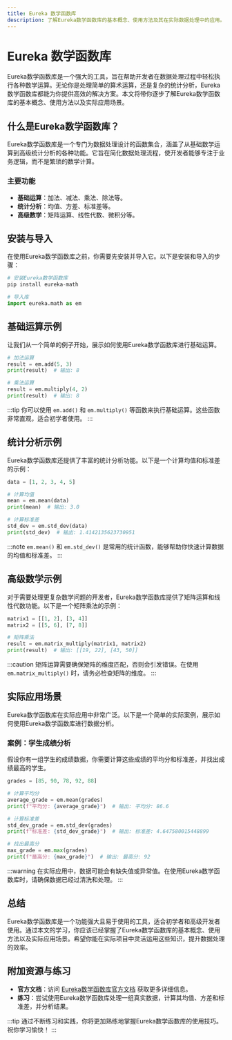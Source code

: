 ```yaml
---
title: Eureka 数学函数库
description: 了解Eureka数学函数库的基本概念、使用方法及其在实际数据处理中的应用。
---
```


# Eureka 数学函数库

Eureka数学函数库是一个强大的工具，旨在帮助开发者在数据处理过程中轻松执行各种数学运算。无论你是处理简单的算术运算，还是复杂的统计分析，Eureka数学函数库都能为你提供高效的解决方案。本文将带你逐步了解Eureka数学函数库的基本概念、使用方法以及实际应用场景。

## 什么是Eureka数学函数库？

Eureka数学函数库是一个专门为数据处理设计的函数集合，涵盖了从基础数学运算到高级统计分析的各种功能。它旨在简化数据处理流程，使开发者能够专注于业务逻辑，而不是繁琐的数学计算。

### 主要功能

- **基础运算**：加法、减法、乘法、除法等。
- **统计分析**：均值、方差、标准差等。
- **高级数学**：矩阵运算、线性代数、微积分等。

## 安装与导入

在使用Eureka数学函数库之前，你需要先安装并导入它。以下是安装和导入的步骤：

```python
# 安装Eureka数学函数库
pip install eureka-math

# 导入库
import eureka.math as em
```

## 基础运算示例

让我们从一个简单的例子开始，展示如何使用Eureka数学函数库进行基础运算。

```python
# 加法运算
result = em.add(5, 3)
print(result)  # 输出: 8

# 乘法运算
result = em.multiply(4, 2)
print(result)  # 输出: 8
```

:::tip
你可以使用 `em.add()` 和 `em.multiply()` 等函数来执行基础运算。这些函数非常直观，适合初学者使用。
:::

## 统计分析示例

Eureka数学函数库还提供了丰富的统计分析功能。以下是一个计算均值和标准差的示例：

```python
data = [1, 2, 3, 4, 5]

# 计算均值
mean = em.mean(data)
print(mean)  # 输出: 3.0

# 计算标准差
std_dev = em.std_dev(data)
print(std_dev)  # 输出: 1.4142135623730951
```

:::note
`em.mean()` 和 `em.std_dev()` 是常用的统计函数，能够帮助你快速计算数据的均值和标准差。
:::

## 高级数学示例

对于需要处理更复杂数学问题的开发者，Eureka数学函数库提供了矩阵运算和线性代数功能。以下是一个矩阵乘法的示例：

```python
matrix1 = [[1, 2], [3, 4]]
matrix2 = [[5, 6], [7, 8]]

# 矩阵乘法
result = em.matrix_multiply(matrix1, matrix2)
print(result)  # 输出: [[19, 22], [43, 50]]
```

:::caution
矩阵运算需要确保矩阵的维度匹配，否则会引发错误。在使用 `em.matrix_multiply()` 时，请务必检查矩阵的维度。
:::

## 实际应用场景

Eureka数学函数库在实际应用中非常广泛。以下是一个简单的实际案例，展示如何使用Eureka数学函数库进行数据分析。

### 案例：学生成绩分析

假设你有一组学生的成绩数据，你需要计算这些成绩的平均分和标准差，并找出成绩最高的学生。

```python
grades = [85, 90, 78, 92, 88]

# 计算平均分
average_grade = em.mean(grades)
print(f"平均分: {average_grade}")  # 输出: 平均分: 86.6

# 计算标准差
std_dev_grade = em.std_dev(grades)
print(f"标准差: {std_dev_grade}")  # 输出: 标准差: 4.647580015448899

# 找出最高分
max_grade = em.max(grades)
print(f"最高分: {max_grade}")  # 输出: 最高分: 92
```

:::warning
在实际应用中，数据可能会有缺失值或异常值。在使用Eureka数学函数库时，请确保数据已经过清洗和处理。
:::

## 总结

Eureka数学函数库是一个功能强大且易于使用的工具，适合初学者和高级开发者使用。通过本文的学习，你应该已经掌握了Eureka数学函数库的基本概念、使用方法以及实际应用场景。希望你能在实际项目中灵活运用这些知识，提升数据处理的效率。

## 附加资源与练习

- **官方文档**：访问 [Eureka数学函数库官方文档](https://eureka-math-docs.com) 获取更多详细信息。
- **练习**：尝试使用Eureka数学函数库处理一组真实数据，计算其均值、方差和标准差，并分析结果。

:::tip
通过不断练习和实践，你将更加熟练地掌握Eureka数学函数库的使用技巧。祝你学习愉快！
:::